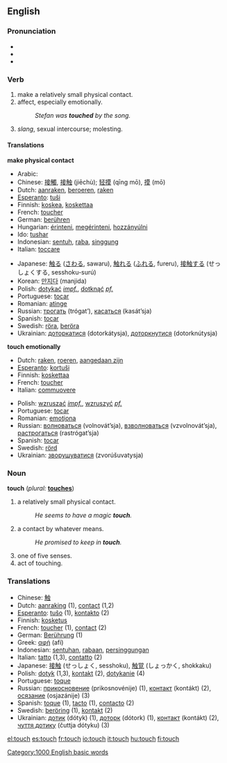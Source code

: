 ==English==

{{rank|running|garden|domain|888|touch|higher|military|passage}}

===Pronunciation===
*{{IPA|/ˈtʌʧ/}}
*{{SAMPA|/<tt>tVtS</tt>/}}
*{{AHD|/tûch/}}

===Verb===
{{en-infl-reg-sibilant|tou|ch|}}

# make a relatively small physical contact.
# affect, especially emotionally.
#: ''Stefan was '''touched''' by the song.''
# ''slang'', sexual intercourse; molesting.

====Translations====
'''make physical contact'''
{{top}}
*Arabic: {{ARchar|[[لمس]]}} {{Unicode|(lámasa)}}
*Chinese: [[接觸]], [[接触]] (jiēchù); [[轻摸]] (qīng mō), [[摸]] (mō)
*Dutch: [[aanraken]], [[beroeren]], [[raken]]
*[[Esperanto]]: [[tuŝi]]
*Finnish: [[koskea]], [[koskettaa]]
*French: [[toucher]]
*German: [[berühren]]
*Hungarian: [[érinteni]], [[megérinteni]], [[hozzányúlni]]
*Ido: [[tushar]]
*Indonesian: [[sentuh]], [[raba]], [[singgung]]
*Italian: [[toccare]]
{{mid}}
*Japanese: [[触る]] ([[さわる]], sawaru), [[触れる]] ([[ふれる]], fureru), [[接触する]] (せっしょくする, sesshoku-surú)
*Korean: [[만지다]] (manjida)
*Polish: [[dotykać]] ''[[impf.]]'', [[dotknąć]] ''[[pf.]]''
*Portuguese: [[tocar]]
*Romanian: [[atinge]]
*Russian: [[трогать]] (trógat’), [[касаться]] (kasát’sja)
*Spanish: [[tocar]]
*Swedish: [[röra]], [[beröra]]
*Ukrainian: [[доторкатися]] (dotorkátysja), [[доторкнутися]] (dotorknútysja)
{{bottom}}

'''touch emotionally'''
{{top}}
*Dutch: [[raken]], [[roeren]], [[aangedaan zijn]]
*[[Esperanto]]: [[kortuŝi]]
*Finnish: [[koskettaa]]
*French: [[toucher]]
*Italian: [[commuovere]]
{{mid}}
*Polish: [[wzruszać]] ''[[impf.]]'', [[wzruszyć]] ''[[pf.]]''
*Portuguese: [[tocar]]
*Romanian: [[emoţiona]]
*Russian: [[волноваться]] (volnovát’sja), [[взволноваться]] (vzvolnovát’sja), [[растрогаться]] (rastrógat’sja)
*Spanish: [[tocar]]
*Swedish: [[rörd]]
*Ukrainian: [[зворушуватися]] (zvorúšuvatysja)
{{bottom}}

===Noun===
'''touch''' (''plural:'' '''[[touches]]''')

# a relatively small physical contact.
#:''He seems to have a magic '''touch'''.''
# a contact by whatever means.
#:''He promised to keep in '''touch'''.''
# one of five senses.
# act of touching.

=== Translations ===
*Chinese: [[触]]
*Dutch: [[aanraking]] {{f}} (1), [[contact]] {{n}} (1,2)
*[[Esperanto]]: [[tuŝo]] (1), [[kontakto]] (2)
*Finnish: [[kosketus]]
*French: [[toucher]] {{m}} (1), [[contact]] {{m}} (2)
*German: [[Berührung]] {{f}} (1)
*Greek: [[αφή]] (afí)
*Indonesian: [[sentuh|sentuhan]], [[raba|rabaan]], [[singgung|persinggungan]]
*Italian: [[tatto]] {{m}} (1,3), [[contatto]] {{m}} (2)
*Japanese: [[接触]] (せっしょく, sesshoku), [[触覚]] (しょっかく, shokkaku)
*Polish: [[dotyk]] {{m}} (1,3), [[kontakt]] {{m}} (2), [[dotykanie]] {{n}} (4)
*Portuguese: [[toque]] {{m}}
*Russian: [[прикосновение]] (prikosnovénije) {{n}} (1), [[контакт]] (kontákt) {{m}} (2), [[осязание]] (osjazánije) {{n}} (3)
*Spanish: [[toque]] {{m}} (1), [[tacto]] {{m}} (1), [[contacto]] {{m}} (2)
*Swedish: [[beröring]] (1), [[kontakt]] (2)
*Ukrainian: [[дотик]] (dótyk) {{m}} (1), [[доторк]] (dótork) {{m}} (1), [[контакт]] (kontákt) (2), [[чуття дотику]] (čuttja dótyku) (3)

[[Category:1000 English basic words]]

[[el:touch]]
[[es:touch]]
[[fr:touch]]
[[io:touch]]
[[it:touch]]
[[hu:touch]]
[[fi:touch]]